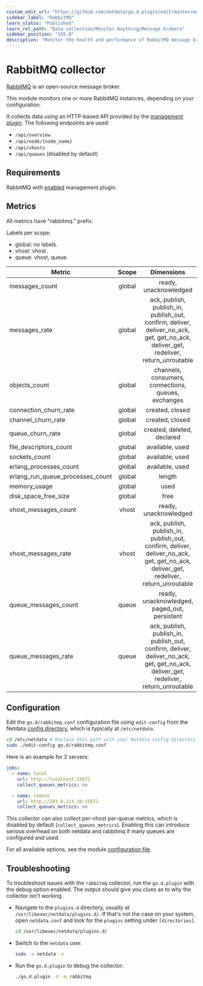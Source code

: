 ```yaml
---
custom_edit_url: "https://github.com/netdata/go.d.plugin/edit/master/modules/rabbitmq/README.md"
sidebar_label: "RabbitMQ"
learn_status: "Published"
learn_rel_path: "Data collection/Monitor Anything/Message brokers"
sidebar_position: "155.0"
description: "Monitor the health and performance of RabbitMQ message brokers with zero configuration, per-second metric granularity, and interactive visualizations."
---
```



# RabbitMQ collector

[RabbitMQ](https://www.rabbitmq.com/) is an open-source message broker.

This module monitors one or more RabbitMQ instances, depending on your configuration.

It collects data using an HTTP-based API provided by the [management plugin](https://www.rabbitmq.com/management.html).
The following endpoints are used:

- `/api/overview`
- `/api/node/{node_name}`
- `/api/vhosts`
- `/api/queues` (disabled by default)

## Requirements

RabbitMQ with [enabled](https://www.rabbitmq.com/management.html#getting-started) management plugin.

## Metrics

All metrics have "rabbitmq." prefix.

Labels per scope:

- global: no labels.
- vhost: vhost.
- queue: vhost, queue.

| Metric                           | Scope  |                                                             Dimensions                                                              |    Units     |
|----------------------------------|:------:|:-----------------------------------------------------------------------------------------------------------------------------------:|:------------:|
| messages_count                   | global |                                                        ready, unacknowledged                                                        |   messages   |
| messages_rate                    | global | ack, publish, publish_in, publish_out, confirm, deliver, deliver_no_ack, get, get_no_ack, deliver_get, redeliver, return_unroutable |  messages/s  |
| objects_count                    | global |                                         channels, consumers, connections, queues, exchanges                                         |   messages   |
| connection_churn_rate            | global |                                                           created, closed                                                           | operations/s |
| channel_churn_rate               | global |                                                           created, closed                                                           | operations/s |
| queue_churn_rate                 | global |                                                     created, deleted, declared                                                      | operations/s |
| file_descriptors_count           | global |                                                           available, used                                                           |      fd      |
| sockets_count                    | global |                                                           available, used                                                           |   sockets    |
| erlang_processes_count           | global |                                                           available, used                                                           |  processes   |
| erlang_run_queue_processes_count | global |                                                               length                                                                |  processes   |
| memory_usage                     | global |                                                                used                                                                 |    bytes     |
| disk_space_free_size             | global |                                                                free                                                                 |    bytes     |
| vhost_messages_count             | vhost  |                                                        ready, unacknowledged                                                        |   messages   |
| vhost_messages_rate              | vhost  | ack, publish, publish_in, publish_out, confirm, deliver, deliver_no_ack, get, get_no_ack, deliver_get, redeliver, return_unroutable |  messages/s  |
| queue_messages_count             | queue  |                                            ready, unacknowledged, paged_out, persistent                                             |   messages   |
| queue_messages_rate              | queue  | ack, publish, publish_in, publish_out, confirm, deliver, deliver_no_ack, get, get_no_ack, deliver_get, redeliver, return_unroutable |  messages/s  |

## Configuration

Edit the `go.d/rabbitmq.conf` configuration file using `edit-config` from the
Netdata [config directory](https://learn.netdata.cloud/docs/configure/nodes), which is typically at `/etc/netdata`.

```bash
cd /etc/netdata # Replace this path with your Netdata config directory
sudo ./edit-config go.d/rabbitmq.conf
```

Here is an example for 2 servers:

```yaml
jobs:
  - name: local
    url: http://localhost:15672
    collect_queues_metrics: no

  - name: remote
    url: http://203.0.113.10:15672
    collect_queues_metrics: no
```

This collector can also collect per-vhost per-queue metrics, which is disabled by
default (`collect_queues_metrics`). Enabling this can introduce serious overhead on both netdata and rabbitmq if many
queues are configured and used.

For all available options, see the
module [configuration file](https://github.com/netdata/go.d.plugin/blob/master/config/go.d/rabbitmq.conf).

## Troubleshooting

To troubleshoot issues with the `rabbitmq` collector, run the `go.d.plugin` with the debug option enabled. The output
should give you clues as to why the collector isn't working.

- Navigate to the `plugins.d` directory, usually at `/usr/libexec/netdata/plugins.d/`. If that's not the case on
  your system, open `netdata.conf` and look for the `plugins` setting under `[directories]`.

  ```bash
  cd /usr/libexec/netdata/plugins.d/
  ```

- Switch to the `netdata` user.

  ```bash
  sudo -u netdata -s
  ```

- Run the `go.d.plugin` to debug the collector:

  ```bash
  ./go.d.plugin -d -m rabbitmq
  ```
